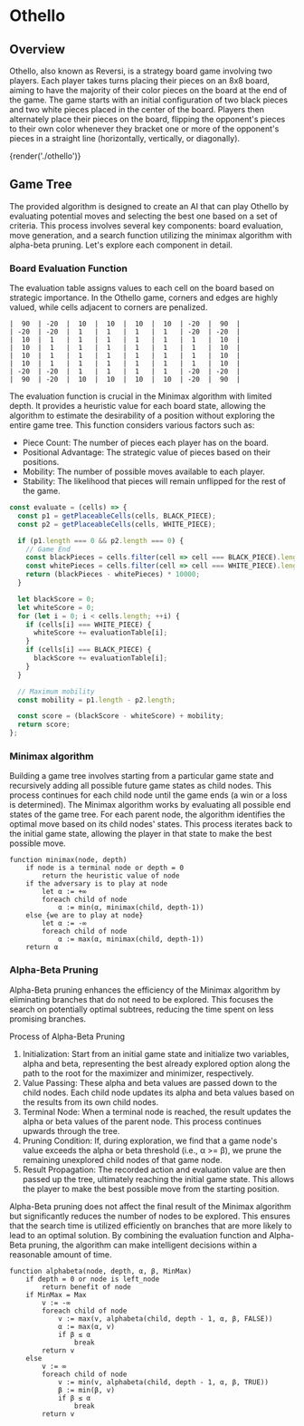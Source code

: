 # Othello

## Overview

Othello, also known as Reversi, is a strategy board game involving two players. Each player takes turns placing their pieces on an 8x8 board, aiming to have the majority of their color pieces on the board at the end of the game. The game starts with an initial configuration of two black pieces and two white pieces placed in the center of the board. Players then alternately place their pieces on the board, flipping the opponent's pieces to their own color whenever they bracket one or more of the opponent's pieces in a straight line (horizontally, vertically, or diagonally).

{render('./othello')}

## Game Tree

The provided algorithm is designed to create an AI that can play Othello by evaluating potential moves and selecting the best one based on a set of criteria. This process involves several key components: board evaluation, move generation, and a search function utilizing the minimax algorithm with alpha-beta pruning. Let's explore each component in detail.

### Board Evaluation Function

The evaluation table assigns values to each cell on the board based on strategic importance. In the Othello game, corners and edges are highly valued, while cells adjacent to corners are penalized.

```
|  90  | -20  |  10  |  10  |  10  |  10  | -20  |  90  |
| -20  | -20  |  1   |  1   |  1   |  1   | -20  | -20  |
|  10  |  1   |  1   |  1   |  1   |  1   |  1   |  10  |
|  10  |  1   |  1   |  1   |  1   |  1   |  1   |  10  |
|  10  |  1   |  1   |  1   |  1   |  1   |  1   |  10  |
|  10  |  1   |  1   |  1   |  1   |  1   |  1   |  10  |
| -20  | -20  |  1   |  1   |  1   |  1   | -20  | -20  |
|  90  | -20  |  10  |  10  |  10  |  10  | -20  |  90  |
```

The evaluation function is crucial in the Minimax algorithm with limited depth. It provides a heuristic value for each board state, allowing the algorithm to estimate the desirability of a position without exploring the entire game tree. This function considers various factors such as:

* Piece Count: The number of pieces each player has on the board.
* Positional Advantage: The strategic value of pieces based on their positions.
* Mobility: The number of possible moves available to each player.
* Stability: The likelihood that pieces will remain unflipped for the rest of the game.

```js
const evaluate = (cells) => {
  const p1 = getPlaceableCells(cells, BLACK_PIECE);
  const p2 = getPlaceableCells(cells, WHITE_PIECE);

  if (p1.length === 0 && p2.length === 0) {
    // Game End
    const blackPieces = cells.filter(cell => cell === BLACK_PIECE).length;
    const whitePieces = cells.filter(cell => cell === WHITE_PIECE).length;
    return (blackPieces - whitePieces) * 10000;
  }

  let blackScore = 0;
  let whiteScore = 0;
  for (let i = 0; i < cells.length; ++i) {
    if (cells[i] === WHITE_PIECE) {
      whiteScore += evaluationTable[i];
    }
    if (cells[i] === BLACK_PIECE) {
      blackScore += evaluationTable[i];
    }
  }

  // Maximum mobility
  const mobility = p1.length - p2.length;

  const score = (blackScore - whiteScore) + mobility;
  return score;
};
```

### Minimax algorithm

Building a game tree involves starting from a particular game state and recursively adding all possible future game states as child nodes. This process continues for each child node until the game ends (a win or a loss is determined). The Minimax algorithm works by evaluating all possible end states of the game tree. For each parent node, the algorithm identifies the optimal move based on its child nodes' states. This process iterates back to the initial game state, allowing the player in that state to make the best possible move.

```
function minimax(node, depth)
    if node is a terminal node or depth = 0
        return the heuristic value of node
    if the adversary is to play at node
        let α := +∞
        foreach child of node
            α := min(α, minimax(child, depth-1))
    else {we are to play at node}
        let α := -∞
        foreach child of node
            α := max(α, minimax(child, depth-1))
    return α
```

### Alpha-Beta Pruning

Alpha-Beta pruning enhances the efficiency of the Minimax algorithm by eliminating branches that do not need to be explored. This focuses the search on potentially optimal subtrees, reducing the time spent on less promising branches.

Process of Alpha-Beta Pruning
1. Initialization: Start from an initial game state and initialize two variables, alpha and beta, representing the best already explored option along the path to the root for the maximizer and minimizer, respectively.
2. Value Passing: These alpha and beta values are passed down to the child nodes. Each child node updates its alpha and beta values based on the results from its own child nodes.
3. Terminal Node: When a terminal node is reached, the result updates the alpha or beta values of the parent node. This process continues upwards through the tree.
4. Pruning Condition: If, during exploration, we find that a game node's value exceeds the alpha or beta threshold (i.e., α >= β), we prune the remaining unexplored child nodes of that game node.
5. Result Propagation: The recorded action and evaluation value are then passed up the tree, ultimately reaching the initial game state. This allows the player to make the best possible move from the starting position.

Alpha-Beta pruning does not affect the final result of the Minimax algorithm but significantly reduces the number of nodes to be explored. This ensures that the search time is utilized efficiently on branches that are more likely to lead to an optimal solution. By combining the evaluation function and Alpha-Beta pruning, the algorithm can make intelligent decisions within a reasonable amount of time.

```
function alphabeta(node, depth, α, β, MinMax)
    if depth = 0 or node is left_node
        return benefit of node
    if MinMax = Max
        v := -∞
        foreach child of node
            v := max(v, alphabeta(child, depth - 1, α, β, FALSE))
            α := max(α, v)
            if β ≤ α
                break
        return v
    else
        v := ∞
        foreach child of node
            v := min(v, alphabeta(child, depth - 1, α, β, TRUE))
            β := min(β, v)
            if β ≤ α
                break
        return v
```
